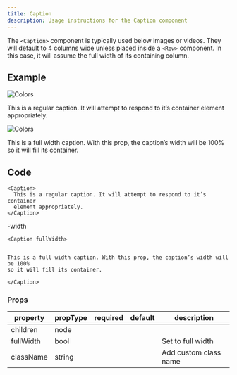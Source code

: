 ```yaml
---
title: Caption
description: Usage instructions for the Caption component
---
```


<PageDescription>


The `<Caption>` component is typically used below images or videos. They will
default to 4 columns wide unless placed inside a `<Row>` component. In this
case, it will assume the full width of its containing column.

</PageDescription>


## Example

<Title>Normal</Title>

![Colors](images/design-for-ai-art.png)

<Caption>
  This is a regular caption. It will attempt to respond to it’s container
  element appropriately.
</Caption>

<Title>Full-width</Title>

![Colors](images/design-for-ai-art.png)

<Caption fullWidth>
  This is a full width caption. With this prop, the caption’s width will be 100%
  so it will fill its container.
</Caption>

## Code

<Title>Normal</Title>

```mdx path=components/Caption/Caption.js src= https://github.com/ibm-iacs/cp4d-managed/tree/main/packages/gatsby-theme-carbon/src/components/Caption
<Caption>
  This is a regular caption. It will attempt to respond to it’s container
  element appropriately.
</Caption>
```

<Title>Full</Title>-width

```mdx path=components/Caption/Caption.js src= https://github.com/ibm-iacs/cp4d-managed/tree/main/packages/gatsby-theme-carbon/src/components/Caption
<Caption fullWidth>


This is a full width caption. With this prop, the caption’s width will be 100%
so it will fill its container.

</Caption>

```

### Props

| property  | propType | required | default | description           |
| --------- | -------- | -------- | ------- | --------------------- |
| children  | node     |          |         |                       |
| fullWidth | bool     |          |         | Set to full width     |
| className | string   |          |         | Add custom class name |
